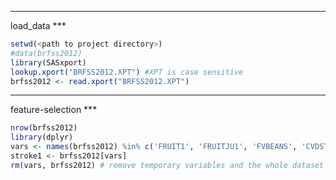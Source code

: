 ***
load_data
***

```r
setwd(<path to project directory>)
#data(brfss2012)
library(SASxport)
lookup.xport("BRFSS2012.XPT") #XPT is case sensitive
brfss2012 <- read.xport("BRFSS2012.XPT")
```

***
feature-selection
***

```r
nrow(brfss2012)
library(dplyr)
vars <- names(brfss2012) %in% c('FRUIT1', 'FRUITJU1', 'FVBEANS', 'CVDSTRK3', 'FVGREEN', 'SSBFRUT1', 'SSBSUGR1', 'FVORANG', 'VEGETAB1', 'AVEDRNK2', 'USENOW3', 'SLEPTIME', 'SCNTWRK1', 'X.TOTINDA', 'X.SMOKER3', 'X.CHLDCNT') # in accordance with the definition given in our paper "purely behavioural features"
stroke1 <- brfss2012[vars]
rm(vars, brfss2012) # remove temporary variables and the whole dataset esle it's been noted in the given setup at readme.md that the system may hang up due to the global environment being hung up due to memory shortage.
```
